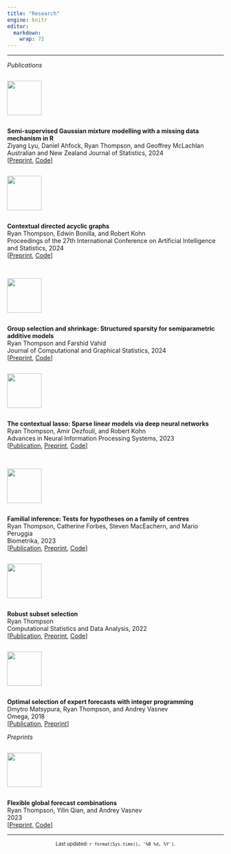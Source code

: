 ```yaml
---
title: "Research"
engine: knitr
editor: 
  markdown: 
    wrap: 72
---
```


------------------------------------------------------------------------

*Publications*

::: grid
::: {.column width="80px"}
![](resources/anzjs.png){width="80px"}
:::
::: g-col-10
**Semi-supervised Gaussian mixture modelling with a missing data mechanism in R**\
Ziyang Lyu, Daniel Ahfock, Ryan Thompson, and Geoffrey McLachlan\
Australian and New Zealand Journal of Statistics, 2024\
\[[Preprint](https://arxiv.org/abs/2302.13206), [Code](https://cran.r-project.org/web/packages/gmmsslm/index.html)\]
\
:::
:::

::: grid
::: {.column width="80px"}
![](resources/aistats.jpg){width="80px"}
:::
::: g-col-10
**Contextual directed acyclic graphs**\
Ryan Thompson, Edwin Bonilla, and Robert Kohn\
Proceedings of the 27th International Conference on Artificial Intelligence and Statistics, 2024\
\[[Preprint](https://arxiv.org/abs/2310.15627), [Code](https://github.com/ryan-thompson/ContextualDAG.jl)\]
\
\
:::
:::

::: grid
::: {.column width="80px"}
![](resources/jcgs.png){width="80px"}
:::
::: g-col-10
**Group selection and shrinkage: Structured sparsity for semiparametric additive models**\
Ryan Thompson and Farshid Vahid\
Journal of Computational and Graphical Statistics, 2024\
\[[Preprint](https://arxiv.org/abs/2105.12081), [Code](https://github.com/ryan-thompson/grpsel)\]
\
:::
:::

::: grid
::: {.column width="80px"}
![](resources/neurips.png){width="80px"}
:::
::: g-col-10
**The contextual lasso: Sparse linear models via deep neural networks**\
Ryan Thompson, Amir Dezfouli, and Robert Kohn\
Advances in Neural Information Processing Systems, 2023\
\[[Publication](https://proceedings.neurips.cc/paper_files/paper/2023/hash/3f226824426a4d6ae3d3efad8883fc53-Abstract-Conference.html), [Preprint](https://arxiv.org/abs/2302.00878), [Code](https://github.com/ryan-thompson/ContextualLasso.jl)\]\
\
:::
:::

::: grid
::: {.column width="80px"}
![](resources/biometrika.jpeg){width="80px"}
:::
::: g-col-10
**Familial inference: Tests for hypotheses on a family of centres**\
Ryan Thompson, Catherine Forbes, Steven MacEachern, and Mario Peruggia\
Biometrika, 2023\
\[[Publication](https://academic.oup.com/biomet/advance-article/doi/10.1093/biomet/asad074/7453377), [Preprint](https://arxiv.org/abs/2202.12540), [Code](https://github.com/ryan-thompson/familial)\]
\
:::
:::

::: grid
::: {.column width="80px"}
![](resources/csda.jpg){width="80px"}
:::
::: g-col-10
**Robust subset selection**\
Ryan Thompson\
Computational Statistics and Data Analysis, 2022\
\[[Publication](https://www.sciencedirect.com/science/article/abs/pii/S0167947321002498), [Preprint](https://arxiv.org/abs/2005.08217), [Code](https://github.com/ryan-thompson/robustsubsets)\]
\
:::
:::

::: grid
::: {.column width="80px"}
![](resources/omega.jpg){width="80px"}
:::
::: g-col-10
**Optimal selection of expert forecasts with integer programming**\
Dmytro Matsypura, Ryan Thompson, and Andrey Vasnev\
Omega, 2018\
\[[Publication](https://www.sciencedirect.com/science/article/abs/pii/S0305048317300130), [Preprint](https://papers.ssrn.com/sol3/papers.cfm?abstract_id=2894083)\]
\
:::
:::

*Preprints*

::: grid
::: {.column width="80px"}
![](resources/arxiv.jpg){width="80px"}
:::
::: g-col-10
**Flexible global forecast combinations**\
Ryan Thompson, Yilin Qian, and Andrey Vasnev\
2023\
\[[Preprint](https://arxiv.org/abs/2207.07318), [Code](https://github.com/ryan-thompson/global-combinations)\]
\
:::
:::

------------------------------------------------------------------------

<center><small>Last updated: `r format(Sys.time(), '%B %d, %Y')`.</small></center>
